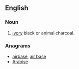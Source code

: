 ==English==

===Noun===
{{en-noun}}

# [[ivory]] black or animal charcoal.

===Anagrams===
* [[airbase#English|airbase]], [[air base#English|air base]]
* [[Arabise#English|Arabise]]